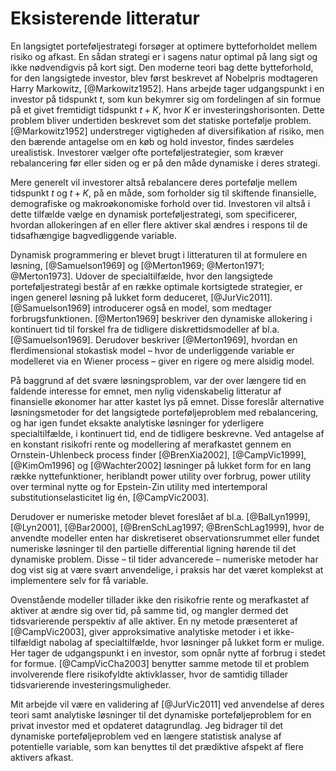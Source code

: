 \pagenumbering{arabic}

\setcounter{secnumdepth}{3}

# Eksisterende litteratur

En langsigtet porteføljestrategi forsøger at optimere bytteforholdet mellem risiko og afkast. En sådan strategi er i sagens natur optimal på lang sigt og ikke nødvendigvis på kort sigt. Den moderne teori bag dette bytteforhold, for den langsigtede investor, blev først beskrevet af Nobelpris modtageren Harry Markowitz, [@Markowitz1952]. Hans arbejde tager udgangspunkt i en investor på tidspunkt $t$, som kun bekymrer sig om fordelingen af sin formue på et givet fremtidigt tidspunkt $t+K$, hvor $K$ er investeringshorisonten. Dette problem bliver undertiden beskrevet som det statiske portefølje problem. [@Markowitz1952] understreger vigtigheden af diversifikation af risiko, men den bærende antagelse om en køb og hold investor, findes særdeles urealistisk. Investorer vælger ofte porteføljestrategier, som kræver rebalancering før eller siden og er på den måde dynamiske i deres strategi.

Mere generelt vil investorer altså rebalancere deres portefølje mellem tidspunkt $t$ og $t+K$, på en måde, som forholder sig til skiftende finansielle, demografiske og makroøkonomiske forhold over tid. Investoren vil altså i dette tilfælde vælge en dynamisk porteføljestrategi, som specificerer, hvordan allokeringen af en eller flere aktiver skal ændres i respons til de tidsafhængige bagvedliggende variable.

Dynamisk programmering er blevet brugt i litteraturen til at formulere en løsning, [@Samuelson1969] og [@Merton1969; @Merton1971; @Merton1973]. Udover de specialtilfælde, hvor den langsigtede porteføljestrategi består af en række optimale kortsigtede strategier, er ingen generel løsning på lukket form deduceret, [@JurVic2011]. [@Samuelson1969] introducerer også en model, som medtager forbrugsfunktionen. [@Merton1969] beskriver den dynamiske allokering i kontinuert tid til forskel fra de tidligere diskrettidsmodeller af bl.a. [@Samuelson1969]. Derudover beskriver [@Merton1969], hvordan en flerdimensional stokastisk model -- hvor de underliggende variable er modelleret via en Wiener process -- giver en rigere og mere alsidig model.

På baggrund af det svære løsningsproblem, var der over længere tid en faldende interesse for emnet, men nylig videnskabelig litteratur af finansielle økonomer har atter kastet lys på emnet. Disse foreslår alternative løsningsmetoder for det langsigtede porteføljeproblem med rebalancering, og har igen fundet eksakte analytiske løsninger for yderligere specialtilfælde, i kontinuert tid, end de tidligere beskrevne. Ved antagelse af en konstant risikofri rente og modellering af merafkastet gennem en Ornstein-Uhlenbeck process finder [@BrenXia2002], [@CampVic1999], [@KimOm1996] og [@Wachter2002] løsninger på lukket form for en lang række nyttefunktioner, heriblandt power utility over forbrug, power utility over terminal nytte og for Epstein-Zin utility med intertemporal substitutionselasticitet lig én, [@CampVic2003].

Derudover er numeriske metoder blevet foreslået af bl.a. [@BalLyn1999], [@Lyn2001], [@Bar2000], [@BrenSchLag1997; @BrenSchLag1999], hvor de anvendte modeller enten har diskretiseret observationsrummet eller fundet numeriske løsninger til den partielle differential ligning hørende til det dynamiske problem. Disse -- til tider advancerede -- numeriske metoder har dog vist sig at være svært anvendelige, i praksis har det været komplekst at implementere selv for få variable.

Ovenstående modeller tillader ikke den risikofrie rente og merafkastet af aktiver at ændre sig over tid, på samme tid, og mangler dermed det tidsvarierende perspektiv af alle aktiver. En ny metode præsenteret af [@CampVic2003], giver approksimative analytiske metoder i et ikke-tilfældigt nabolag af specialtilfælde, hvor løsninger på lukket form er mulige. Her tager de udgangspunkt i en investor, som opnår nytte af forbrug i stedet for formue. [@CampVicCha2003] benytter samme metode til et problem involverende flere risikofyldte aktivklasser, hvor de samtidig tillader tidsvarierende investeringsmuligheder.

Mit arbejde vil være en validering af [@JurVic2011] ved anvendelse af deres teori samt analytiske løsninger til det dynamiske porteføljeproblem for en privat investor med et opdateret datagrundlag. Jeg bidrager til det dynamiske porteføljeproblem ved en længere statistisk analyse af potentielle variable, som kan benyttes til det prædiktive afspekt af flere aktivers afkast.



\newpage